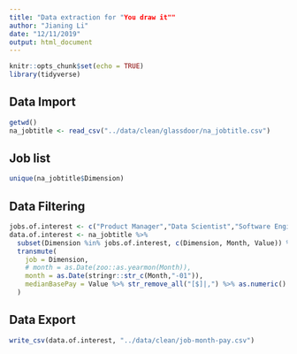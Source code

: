 ---
title: "Data extraction for "You draw it""
author: "Jianing Li"
date: "12/11/2019"
output: html_document
---

```{r setup, include=FALSE}
knitr::opts_chunk$set(echo = TRUE)
library(tidyverse)
```

## Data Import

```{r import}
getwd()
na_jobtitle <- read_csv("../data/clean/glassdoor/na_jobtitle.csv")
```

## Job list

```{r}
unique(na_jobtitle$Dimension)
```

## Data Filtering

```{r filtering}
jobs.of.interest <- c("Product Manager","Data Scientist","Software Engineer", "Data Analyst","Data Scientist","Business Analyst","Financial Analyst")
data.of.interest <- na_jobtitle %>%
  subset(Dimension %in% jobs.of.interest, c(Dimension, Month, Value)) %>%
  transmute(
    job = Dimension,
    # month = as.Date(zoo::as.yearmon(Month)),
    month = as.Date(stringr::str_c(Month,"-01")),
    medianBasePay = Value %>% str_remove_all("[$]|,") %>% as.numeric()
  )
```

## Data Export

```{r}
write_csv(data.of.interest, "../data/clean/job-month-pay.csv")
```


